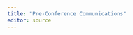 ```yaml
---
title: "Pre-Conference Communications"
editor: source
---
```


<!-- Add all emails sent to attendees here. -->